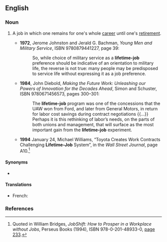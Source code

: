 {{also|lifetime-job}}
==English==

===Noun===
{{en-noun|head=[[lifetime]] [[job]]}}

# {{lb|en|US}} A job in which one remains for one's whole [[career]] until one's [[retirement]].
#* '''1972''', Jerome Johnston and Jerald G. Bachman, ''Young Men and Military Service'',<sup >[http://books.google.com/books?id=S2YZAAAAIAAJ ]</sup> ISBN 9780879441227, page 39:
#*: So, while choice of military service as a '''lifetime-job''' preference should be indicative of an orientation to military life, the reverse is not true: many people may be predisposed to service life without expressing it as a job preference.
#* '''1984''', John Diebold, ''Making the Future Work: Unleashing our Powers of Innovation for the Decades Ahead'',<sup >[http://books.google.com/books?id=iVm4AAAAIAAJ ]</sup> Simon and Schuster, ISBN 9780671456573, pages 300–301:
#*: The '''lifetime-job''' program was one of the concessions that the UAW won from Ford, and later from General Motors, in return for labor cost savings during contract negotiations {{...}} Perhaps it is this rethinking of labor’s needs, on the parts of both unions and management, that will surface as the most important gain from the '''lifetime-job''' experiment.
#* '''1994''' January 24, Michael Williams, “Toyota Creates Work Contracts Challenging '''Lifetime-Job''' System”, in the ''Wall Street Journal'', page A10.<ref>Quoted in William Bridges, ''JobShift: How to Prosper in a Workplace without Jobs'', Perseus Books (1994), ISBN 978-0-201-48933-0, [http://books.google.com/books?id=IJN8FRr_RnkC&pg=PA233&dq=lifetime-job page 233].</ref>

====Synonyms====
* {{sense|job for one's whole career}} {{l|en|job for life}}

====Translations====
{{trans-top|A job for one's whole career}}
* French: {{t|fr|emploi à vie|m}}
{{trans-mid}}
{{trans-bottom}}

===References===
<references/>